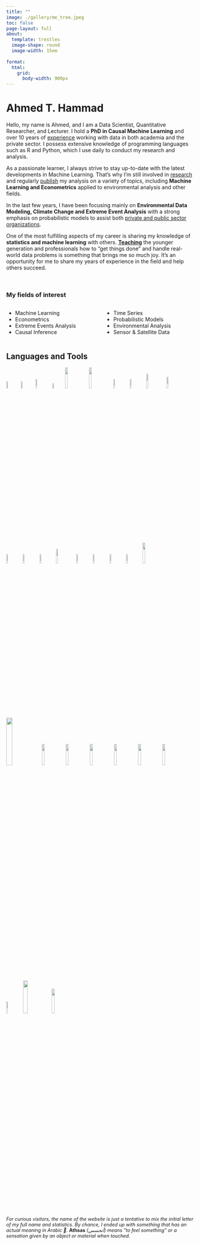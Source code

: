 ```yaml
---
title: ""
image: ./gallery/me_tree.jpeg
toc: false
page-layout: full
about: 
  template: trestles
  image-shape: round
  image-width: 15em
  
format:
  html:
    grid:
      body-width: 900px  
---
```


# Ahmed T. Hammad

::: justify
Hello, my name is Ahmed, and I am a Data Scientist, Quantitative Researcher, and Lecturer. I hold a **PhD in Causal Machine Learning** and over 10 years of [experience](https://athsas.com/cv/cv.html) working with data in both academia and the private sector. I possess extensive knowledge of programming languages such as R and Python, which I use daily to conduct my research and analysis.

As a passionate learner, I always strive to stay up-to-date with the latest developments in Machine Learning. That's why I'm still involved in [research](https://athsas.com/research.html) and regularly [publish](https://athsas.com/papers.html) my analysis on a variety of topics, including **Machine Learning and Econometrics** applied to environmental analysis and other fields.

In the last few years, I have been focusing mainly on **Environmental Data Modeling, Climate Change and Extreme Event Analysis** with a strong emphasis on probabilistic models to assist both [private and public sector organizations](https://athsas.com/solutions.html).

One of the most fulfilling aspects of my career is sharing my knowledge of **statistics and machine learning** with others. [**Teaching**](https://athsas.com/teaching.html) the younger generation and professionals how to "get things done" and handle real-world data problems is something that brings me so much joy. It's an opportunity for me to share my years of experience in the field and help others succeed.
:::

\

### My fields of interest

::: columns
::: {.column width="50%"}
-   Machine Learning
-   Econometrics
-   Extreme Events Analysis
-   Causal Inference
:::

::: {.column width="50%"}
-   Time Series
-   Probabilistic Models
-   Environmental Analysis
-   Sensor & Satellite Data
:::
:::

## Languages and Tools

<p float="left">

<img src="./logos/rstudio.png" width="7%"/> <img src="./logos/python_logo.png" width="7%"/> <img src="./logos/docker.png" width="8%"/> <img src="./logos/do.png" width="6%"/> <img src="./gallery/Linode_Logo.png" width="12%"/> <img src="./logos/gcp.png" width="12%"/> <img src="./logos/dt.png" width="8%"/> <img src="./logos/ggplot2.png" width="8%"/> <img src="./logos/reticulated_python.png" width="10%"/> <img src="./logos/logoSCF.png" width="9%"/> <img src="./logos/redis.png" width="8%"/> <img src="./logos/DuckDB_Logo.png" width="8%"/> <img src="./logos/scikit-learn.png" width="8%"/> <img src="./logos/FastAPI_logo.png" width="10%"/> <img src="./logos/sql.png" width="8%"/> <img src="./logos/keras.png" width="8%"/> <img src="./logos/sktime.png" width="8%"/> <img src="./logos/h2o.png" width="8%"/> <img src="./logos/river.svg" width="12%"/> <img src="./logos/gee.png" width="18%"/> <img src="./logos/matplot.png" width="12%"/> <img src="./logos/seaborn.svg" width="12%"/> <img src="./logos/streamlit.png" width="12%"/> <img src="./logos/shiny.png" width="12%"/> <img src="./logos/quarto.png" width="12%"/> <img src="./logos/statsmodels.svg" width="12%"/> <img src="./gallery/pboxIcon.png" width="9%"/><img src="./gallery/logo_rgcapi.png" width="15%"/><img
src="./gallery/logo_pygcapi.png" width="13%"/>
</p>

\

::: justify
::: {style="font-size: 90%;"}
*For curious visitors, the name of the website is just a tentative to mix the initial letter of my full name and statistics. By chance, I ended up with something that has an actual meaning in Arabic 🤷.* **Athsas** *(أتحسس) means "to feel something" or a sensation given by an object or material when touched.*
:::
:::
